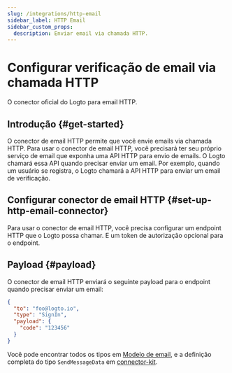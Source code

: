 ```yaml
---
slug: /integrations/http-email
sidebar_label: HTTP Email
sidebar_custom_props:
  description: Enviar email via chamada HTTP.
---
```



# Configurar verificação de email via chamada HTTP

O conector oficial do Logto para email HTTP.

<GuideTip />

## Introdução \{#get-started}

O conector de email HTTP permite que você envie emails via chamada HTTP. Para usar o conector de email HTTP, você precisará ter seu próprio serviço de email que exponha uma API HTTP para envio de emails. O Logto chamará essa API quando precisar enviar um email. Por exemplo, quando um usuário se registra, o Logto chamará a API HTTP para enviar um email de verificação.

## Configurar conector de email HTTP \{#set-up-http-email-connector}

Para usar o conector de email HTTP, você precisa configurar um endpoint HTTP que o Logto possa chamar. E um token de autorização opcional para o endpoint.

## Payload \{#payload}

O conector de email HTTP enviará o seguinte payload para o endpoint quando precisar enviar um email:

```json
{
  "to": "foo@logto.io",
  "type": "SignIn",
  "payload": {
    "code": "123456"
  }
}
```

Você pode encontrar todos os tipos em [Modelo de email](/connectors/email-connectors/built-in-email-service/#unified-email-templates), e a definição completa do tipo `SendMessageData` em [connector-kit](https://github.com/logto-io/logto/tree/master/packages/toolkit/connector-kit/src/types/passwordless.ts).
